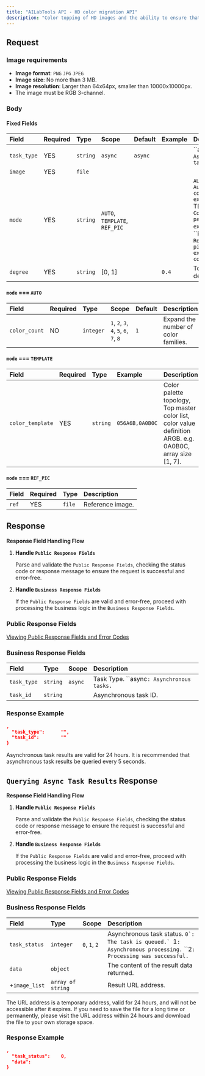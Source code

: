 ```yaml
---
title: "AILabTools API - HD color migration API"
description: "Color topping of HD images and the ability to ensure that the color of the portrait portion does not change."
---
```


## Request

### Image requirements

- **Image format**: `PNG` `JPG` `JPEG`
- **Image size**: No more than 3 MB.
- **Image resolution**: Larger than 64x64px, smaller than 10000x10000px.
- The image must be RGB 3-channel.

### Body

#### Fixed Fields

| Field       | Required | Type     | Scope                                                  | Default | Example | Description                                                                                                                                                            |
|:------------|:---------|:---------|:-------------------------------------------------------|:--------|:--------|:-----------------------------------------------------------------------------------------------------------------------------------------------------------------------|
| `task_type` | YES      | `string` | ``async`` | `async` |         | ``async`: Asynchronous tasks.` |
| `image`     | YES      | `file`   |                                                        |         |         |                                                                                                                                                                        |
| `mode`      | YES      | `string` | ``AUTO``, ``TEMPLATE``, ``REF_PIC`` |         |         | ``AUTO`: Automatic color extension.`, ``TEMPLATE`: Color palette extension.`, ``REF_PIC`: Reference picture extension color.` |
| `degree`    | YES      | `string` | [0, 1]                                                 |         | `0.4`   | Top color degree.                                                                                                                                                      |

#### `mode` === `AUTO`

| Field         | Required | Type      | Scope                                                                                                   | Default | Description                          |
|:--------------|:---------|:----------|:--------------------------------------------------------------------------------------------------------|:--------|:-------------------------------------|
| `color_count` | NO       | `integer` | ``1``, ``2``, ``3``, ``4``, ``5``, ``6``, ``7``, ``8`` | `1`     | Expand the number of color families. |

#### `mode` === `TEMPLATE`

| Field            | Required | Type     | Example         | Description                                                                                                 |
|:-----------------|:---------|:---------|:----------------|:------------------------------------------------------------------------------------------------------------|
| `color_template` | YES      | `string` | `056A6B,0A0B0C` | Color palette topology, Top master color list, color value definition ARGB. e.g. 0A0B0C, array size [1, 7]. |

#### `mode` === `REF_PIC`

| Field | Required | Type   | Description      |
|:------|:---------|:-------|:-----------------|
| `ref` | YES      | `file` | Reference image. |

## Response

**Response Field Handling Flow**

1. **Handle `Public Response Fields`**

   Parse and validate the `Public Response Fields`, checking the status code or response message to ensure the request is successful and error-free.

2. **Handle `Business Response Fields`**

   If the `Public Response Fields` are valid and error-free, proceed with processing the business logic in the `Business Response Fields`.

### Public Response Fields

<a href="/docs/response-description" target="_blank">Viewing Public Response Fields and Error Codes</a>

### Business Response Fields

| Field       | Type     | Scope            | Description                                      |
|:------------|:---------|:-----------------|:-------------------------------------------------|
| `task_type` | `string` | ``async`` | Task Type. ``async`: Asynchronous tasks.` |
| `task_id`   | `string` |                  | Asynchronous task ID.                            |

### Response Example

```json
,
  "task_type":      "",
  "task_id":        ""
}
```

Asynchronous task results are valid for 24 hours. It is recommended that asynchronous task results be queried every 5 seconds.

## `Querying Async Task Results` Response

**Response Field Handling Flow**

1. **Handle `Public Response Fields`**

   Parse and validate the `Public Response Fields`, checking the status code or response message to ensure the request is successful and error-free.

2. **Handle `Business Response Fields`**

   If the `Public Response Fields` are valid and error-free, proceed with processing the business logic in the `Business Response Fields`.

### Public Response Fields

<a href="/docs/response-description" target="_blank">Viewing Public Response Fields and Error Codes</a>

### Business Response Fields

| Field         | Type              | Scope                                  | Description                                                                                                                                 |
|:--------------|:------------------|:---------------------------------------|:--------------------------------------------------------------------------------------------------------------------------------------------|
| `task_status` | `integer`         | ``0``, ``1``, ``2`` | Asynchronous task status. ``0`: The task is queued.` ``1`: Asynchronous processing.` ``2`: Processing was successful.` |
| `data`        | `object`          |                                        | The content of the result data returned.                                                                                                    |
| +`image_list` | `array of string` |                                        | Result URL address.                                                                                                                         |

The URL address is a temporary address, valid for 24 hours, and will not be accessible after it expires. If you need to save the file for a long time or permanently, please visit the URL address within 24 hours and download the file to your own storage space.

### Response Example

```json
,
  "task_status":    0,
  "data":           
}
```